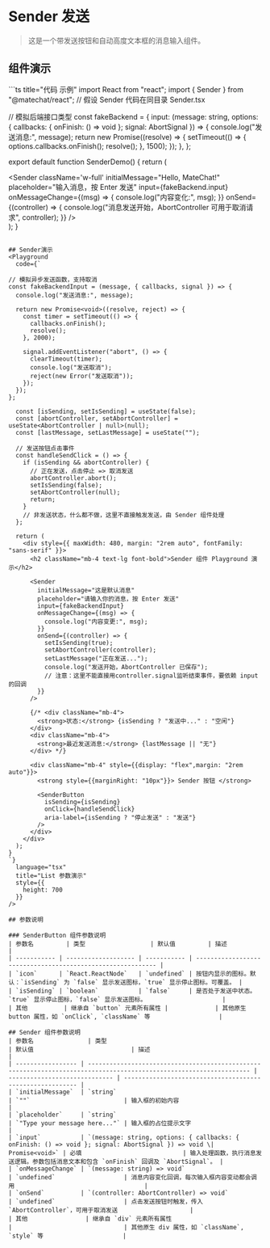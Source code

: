 

# Sender 发送

> 这是一个带发送按钮和自动高度文本框的消息输入组件。

## 组件演示
<div className="playground-wrapper">
    <SenderDemo/>
</div>
```ts title="代码 示例"
import React from "react";
import { Sender } from "@matechat/react"; // 假设 Sender 代码在同目录 Sender.tsx

// 模拟后端接口类型
const fakeBackend = {
  input: (message: string, options: { callbacks: { onFinish: () => void }; signal: AbortSignal }) => {
    console.log("发送消息:", message);
    return new Promise<void>((resolve) => {
      setTimeout(() => {
        options.callbacks.onFinish();
        resolve();
      }, 1500);
    });
  },
};

export default function SenderDemo() {
  return (
    <div>
      <Sender
        className='w-full'
        initialMessage="Hello, MateChat!"
        placeholder="输入消息，按 Enter 发送"
        input={fakeBackend.input}
        onMessageChange={(msg) => {
          console.log("内容变化:", msg);
        }}
        onSend={(controller) => {
          console.log("消息发送开始，AbortController 可用于取消请求", controller);
        }}
      />
    </div>
  );
}

```

## Sender演示
<Playground
  code={`

// 模拟异步发送函数，支持取消
const fakeBackendInput = (message, { callbacks, signal }) => {
  console.log("发送消息:", message);

  return new Promise<void>((resolve, reject) => {
    const timer = setTimeout(() => {
      callbacks.onFinish();
      resolve();
    }, 2000);

    signal.addEventListener("abort", () => {
      clearTimeout(timer);
      console.log("发送取消");
      reject(new Error("发送取消"));
    });
  });
};

  const [isSending, setIsSending] = useState(false);
  const [abortController, setAbortController] = useState<AbortController | null>(null);
  const [lastMessage, setLastMessage] = useState("");

  // 发送按钮点击事件
  const handleSendClick = () => {
    if (isSending && abortController) {
      // 正在发送，点击停止 => 取消发送
      abortController.abort();
      setIsSending(false);
      setAbortController(null);
      return;
    }
    // 非发送状态，什么都不做，这里不直接触发发送，由 Sender 组件处理
  };

  return (
    <div style={{ maxWidth: 480, margin: "2rem auto", fontFamily: "sans-serif" }}>
      <h2 className="mb-4 text-lg font-bold">Sender 组件 Playground 演示</h2>

      <Sender
        initialMessage="这是默认消息"
        placeholder="请输入你的消息，按 Enter 发送"
        input={fakeBackendInput}
        onMessageChange={(msg) => {
          console.log("内容变更:", msg);
        }}
        onSend={(controller) => {
          setIsSending(true);
          setAbortController(controller);
          setLastMessage("正在发送...");
          console.log("发送开始，AbortController 已保存");
          // 注意：这里不能直接用controller.signal监听结束事件，要依赖 input 的回调
        }}
      />

      {/* <div className="mb-4">
        <strong>状态:</strong> {isSending ? "发送中..." : "空闲"}
      </div>
      <div className="mb-4">
        <strong>最近发送消息:</strong> {lastMessage || "无"}
      </div> */}
      
      <div className="mb-4" style={{display: "flex",margin: "2rem auto"}}>
        <strong style={{marginRight: "10px"}}> Sender 按钮 </strong>

        <SenderButton
          isSending={isSending}
          onClick={handleSendClick}
          aria-label={isSending ? "停止发送" : "发送"}
        />
      </div>
    </div>
  );
}
`}
  language="tsx"
  title="List 参数演示"
  style={{
    height: 700
  }}
/>

## 参数说明

### SenderButton 组件参数说明 
| 参数名         | 类型                  | 默认值         | 描述                                                          |
| ----------- | ------------------- | ----------- | ----------------------------------------------------------- |
| `icon`      | `React.ReactNode`   | `undefined` | 按钮内显示的图标。默认：`isSending` 为 `false` 显示发送图标，`true` 显示停止图标。可覆盖。 |
| `isSending` | `boolean`           | `false`     | 是否处于发送中状态。`true` 显示停止图标，`false` 显示发送图标。                     |
| 其他          | 继承自 `button` 元素所有属性 |             | 其他原生 button 属性，如 `onClick`, `className` 等                   |

## Sender 组件参数说明
| 参数名               | 类型                                                                                                                  | 默认值                           | 描述                                                        |
| ----------------- | ------------------------------------------------------------------------------------------------------------------- | ----------------------------- | --------------------------------------------------------- |
| `initialMessage`  | `string`                                                                                                            | `""`                          | 输入框的初始内容                                                  |
| `placeholder`     | `string`                                                                                                            | `"Type your message here..."` | 输入框的占位提示文字                                                |
| `input`           | `(message: string, options: { callbacks: { onFinish: () => void }; signal: AbortSignal }) => void \| Promise<void>` | 必填                            | 输入处理函数，执行消息发送逻辑。参数包括消息文本和包含 `onFinish` 回调及 `AbortSignal`。 |
| `onMessageChange` | `(message: string) => void`                                                                                         | `undefined`                   | 消息内容变化回调，每次输入框内容变动都会调用                                    |
| `onSend`          | `(controller: AbortController) => void`                                                                             | `undefined`                   | 点击发送按钮时触发，传入 `AbortController`，可用于取消发送                    |
| 其他                | 继承自 `div` 元素所有属性                                                                                                    |                               | 其他原生 div 属性，如 `className`, `style` 等                      |
